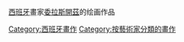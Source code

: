 {{Commons category|Diego Velázquez}}
[[西班牙|西班牙]]畫家[[委拉斯開茲|委拉斯開茲]]的绘画作品

[[Category:西班牙畫作‎|Category:西班牙畫作‎]]
[[Category:按藝術家分類的畫作|Category:按藝術家分類的畫作]]
